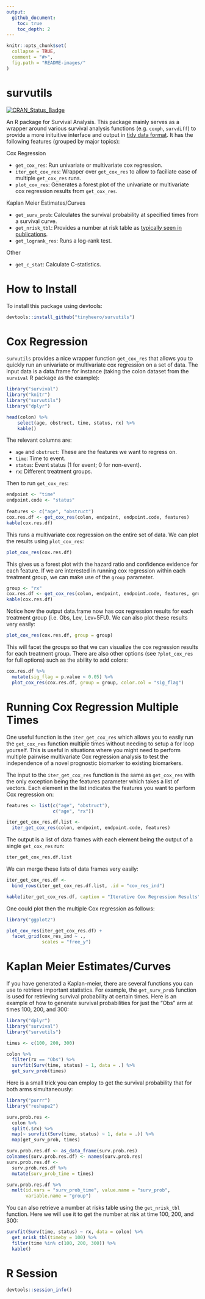 ```yaml
---
output:
  github_document:
    toc: true
    toc_depth: 2
---
```


<!-- README.md is generated from README.Rmd. Please edit that file -->

```r
knitr::opts_chunk$set(
  collapse = TRUE,
  comment = "#>",
  fig.path = "README-images/"
)
```

# survutils

[![CRAN_Status_Badge](http://www.r-pkg.org/badges/version/survutils)](http://cran.r-project.org/package=survutils)

An R package for Survival Analysis. This package mainly serves as a wrapper around various survival analysis functions (e.g. `coxph`, `survdiff`) to provide a more inituitive interface and output in [tidy data format](http://vita.had.co.nz/papers/tidy-data.pdf). It has the following features (grouped by major topics):

Cox Regression

* `get_cox_res`: Run univariate or multivariate cox regression.
* `iter_get_cox_res`: Wrapper over `get_cox_res` to allow to faciliate ease of multiple `get_cox_res` runs.
* `plot_cox_res`: Generates a forest plot of the univariate or multivariate cox regression results from `get_cox_res`.

Kaplan Meier Estimates/Curves

* `get_surv_prob`: Calculates the survival probability at specified times from a survival curve. 
* `get_nrisk_tbl`: Provides a number at risk table as [typically seen in publications](https://mcfromnz.wordpress.com/2011/11/06/kaplan-meier-survival-plot-with-at-risk-table/).
* `get_logrank_res`: Runs a log-rank test. 

Other

* `get_c_stat`: Calculate C-statistics. 

# How to Install

To install this package using devtools:

```r
devtools::install_github("tinyheero/survutils")
```

# Cox Regression

`survutils` provides a nice wrapper function `get_cox_res` that allows you to quickly run an univariate or multivariate cox regression on a set of data. The input data is a data.frame for instance (taking the colon dataset from the `survival` R package as the example):

```r
library("survival")
library("knitr")
library("survutils")
library("dplyr")

head(colon) %>%
	select(age, obstruct, time, status, rx) %>%
	kable()
```

The relevant columns are:

* `age` and `obstruct`: These are the features we want to regress on.
* `time`: Time to event.
* `status`: Event status (1 for event; 0 for non-event).
* `rx`: Different treatment groups.

Then to run `get_cox_res`:

```r
endpoint <- "time"
endpoint.code <- "status"
 
features <- c("age", "obstruct")
cox.res.df <- get_cox_res(colon, endpoint, endpoint.code, features)
kable(cox.res.df)
```

This runs a multivariate cox regression on the entire set of data. We can plot the results using `plot_cox_res`:

```r
plot_cox_res(cox.res.df)
```

This gives us a forest plot with the hazard ratio and confidence evidence for each feature. If we are interested in running cox regression within each treatment group, we can make use of the `group` parameter.

```r
group <- "rx"
cox.res.df <- get_cox_res(colon, endpoint, endpoint.code, features, group)
kable(cox.res.df)
```

Notice how the output data.frame now has cox regression results for each treatment group (i.e. Obs, Lev, Lev+5FU). We can also plot these results very easily:

```r
plot_cox_res(cox.res.df, group = group)
```

This will facet the groups so that we can visualize the cox regression results for each treatment group. There are also other options (see `?plot_cox_res` for full options) such as the ability to add colors:

```r
cox.res.df %>%
  mutate(sig_flag = p.value < 0.05) %>%
  plot_cox_res(cox.res.df, group = group, color.col = "sig_flag")
```

# Running Cox Regression Multiple Times

One useful function is the `iter_get_cox_res` which allows you to easily run the `get_cox_res` function multiple times without needing to setup a for loop yourself. This is useful in situations where you might need to perform multiple pairwise multivariate Cox regression analysis to test the independence of a novel prognostic biomarker to existing biomarkers.

The input to the `iter_get_cox_res` function is the same as `get_cox_res` with the only exception being the features parameter which takes a list of vectors. Each element in the list indicates the features you want to perform Cox regression on:

```r
features <- list(c("age", "obstruct"),
                 c("age", "rx"))

iter_get_cox_res.df.list <- 
  iter_get_cox_res(colon, endpoint, endpoint.code, features)
```

The output is a list of data frames with each element being the output of a single `get_cox_res` run:

```r
iter_get_cox_res.df.list
```

We can merge these lists of data frames very easily:

```r
iter_get_cox_res.df <- 
  bind_rows(iter_get_cox_res.df.list, .id = "cox_res_ind")

kable(iter_get_cox_res.df, caption = "Iterative Cox Regression Results")
```

One could plot then the multiple Cox regression as follows:

```r
library("ggplot2")

plot_cox_res(iter_get_cox_res.df) +
  facet_grid(cox_res_ind ~ ., 
             scales = "free_y")
```

# Kaplan Meier Estimates/Curves

If you have generated a Kaplan-meier, there are several functions you can use to retrieve important statistics. For example, the `get_surv_prob` function is used for retrieving survival probability at certain times. Here is an example of how to generate survival probabilities for just the "Obs" arm at times 100, 200, and 300:

```r
library("dplyr")
library("survival")
library("survutils")

times <- c(100, 200, 300)

colon %>%
  filter(rx == "Obs") %>%
  survfit(Surv(time, status) ~ 1, data = .) %>%
  get_surv_prob(times)
```

Here is a small trick you can employ to get the survival probability that for both arms simultaneously:

```r
library("purrr")
library("reshape2")

surv.prob.res <- 
  colon %>%
  split(.$rx) %>%
  map(~ survfit(Surv(time, status) ~ 1, data = .)) %>%
  map(get_surv_prob, times)

surv.prob.res.df <- as_data_frame(surv.prob.res)
colnames(surv.prob.res.df) <- names(surv.prob.res)
surv.prob.res.df <-
  surv.prob.res.df %>%
  mutate(surv_prob_time = times)

surv.prob.res.df %>%
  melt(id.vars = "surv_prob_time", value.name = "surv_prob",
       variable.name = "group")
```

You can also retrieve a number at risks table using the `get_nrisk_tbl` function. Here we will use it to get the number at risk at time 100, 200, and 300:

```r
survfit(Surv(time, status) ~ rx, data = colon) %>%
  get_nrisk_tbl(timeby = 100) %>%
  filter(time %in% c(100, 200, 300)) %>%
  kable()
```

# R Session

```r
devtools::session_info()
```
